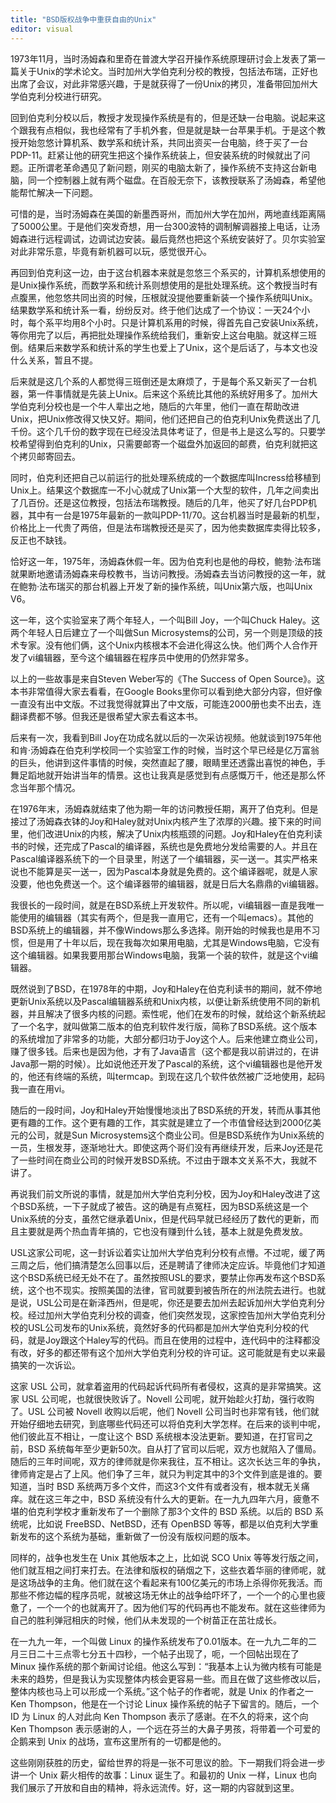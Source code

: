 ```yaml
---
title: "BSD版权战争中重获自由的Unix"
editor: visual
---
```


1973年11月，当时汤姆森和里奇在普渡大学召开操作系统原理研讨会上发表了第一篇关于Unix的学术论文。当时加州大学伯克利分校的教授，包括法布瑞，正好也出席了会议，对此非常感兴趣，于是就获得了一份Unix的拷贝，准备带回加州大学伯克利分校进行研究。

回到伯克利分校以后，教授才发现操作系统是有的，但是还缺一台电脑。说起来这个跟我有点相似，我也经常有了手机外套，但是就是缺一台苹果手机。于是这个教授开始忽悠计算机系、数学系和统计系，共同出资买一台电脑，终于买了一台PDP-11。赶紧让他的研究生把这个操作系统装上，但安装系统的时候就出了问题。正所谓老革命遇见了新问题，刚买的电脑太新了，操作系统不支持这台新电脑，同一个控制器上就有两个磁盘。在百般无奈下，该教授联系了汤姆森，希望他能帮忙解决一下问题。

可惜的是，当时汤姆森在美国的新墨西哥州，而加州大学在加州，两地直线距离隔了5000公里。于是他们突发奇想，用一台300波特的调制解调器接上电话，让汤姆森进行远程调试，边调试边安装。最后竟然也把这个系统安装好了。贝尔实验室对此非常乐意，毕竟有新机器可以玩，感觉很开心。

再回到伯克利这一边，由于这台机器本来就是忽悠三个系买的，计算机系想使用的是Unix操作系统，而数学系和统计系则想使用的是批处理系统。这个教授当时有点腹黑，他忽悠共同出资的时候，压根就没提他要重新装一个操作系统叫Unix。结果数学系和统计系一看，纷纷反对。终于他们达成了一个协议：一天24个小时，每个系平均用8个小时。只是计算机系用的时候，得首先自己安装Unix系统，等你用完了以后，再把批处理操作系统给我们，重新安上这台电脑。就这样三班倒。结果后来数学系和统计系的学生也爱上了Unix，这个是后话了，与本文也没什么关系，暂且不提。

后来就是这几个系的人都觉得三班倒还是太麻烦了，于是每个系又新买了一台机器，第一件事情就是先装上Unix。后来这个系统比其他的系统好用多了。加州大学伯克利分校也是一个牛人辈出之地，随后的六年里，他们一直在帮助改进Unix，把Unix修改得又快又好。期间，他们还把自己的伯克利Unix免费送出了几千份。这个几千份的数字现在已经没法具体考证了，但是书上是这么写的。只要学校希望得到伯克利的Unix，只需要邮寄一个磁盘外加返回的邮费，伯克利就把这个拷贝邮寄回去。

同时，伯克利还把自己以前运行的批处理系统成的一个数据库叫Incress给移植到Unix上。结果这个数据库一不小心就成了Unix第一个大型的软件，几年之间卖出了几百份。还是这位教授，包括法布瑞教授。随后的几年，他买了好几台PDP机器，其中有一台是1975年最新的一款叫PDP-11/70。这台机器当时是最新的机型，价格比上一代贵了两倍，但是法布瑞教授还是买了，因为他卖数据库卖得比较多，反正也不缺钱。

恰好这一年，1975年，汤姆森休假一年。因为伯克利也是他的母校，鲍勃·法布瑞就果断地邀请汤姆森来母校教书，当访问教授。汤姆森去当访问教授的这一年，就在鲍勃·法布瑞买的那台机器上开发了新的操作系统，叫Unix第六版，也叫Unix V6。

这一年，这个实验室来了两个年轻人，一个叫Bill Joy，一个叫Chuck Haley。这两个年轻人日后建立了一个叫做Sun Microsystems的公司，另一个则是顶级的技术专家。没有他们俩，这个Unix内核根本不会进化得这么快。他们两个人合作开发了vi编辑器，至今这个编辑器在程序员中使用的仍然非常多。

以上的一些故事是来自Steven Weber写的《The Success of Open Source》。这本书非常值得大家去看看，在Google Books里你可以看到绝大部分内容，但好像一直没有出中文版。不过我觉得就算出了中文版，可能连2000册也卖不出去，连翻译费都不够。但我还是很希望大家去看这本书。

后来有一次，我看到Bill Joy在功成名就以后的一次采访视频。他就谈到1975年他和肯·汤姆森在伯克利学校同一个实验室工作的时候，当时这个早已经是亿万富翁的巨头，他讲到这件事情的时候，突然直起了腰，眼睛里还透露出喜悦的神色，手舞足蹈地就开始讲当年的情景。这也让我真是感觉到有点感慨万千，他还是那么怀念当年那个情况。

在1976年末，汤姆森就结束了他为期一年的访问教授任期，离开了伯克利。但是接过了汤姆森衣钵的Joy和Haley就对Unix内核产生了浓厚的兴趣。接下来的时间里，他们改进Unix的内核，解决了Unix内核瓶颈的问题。Joy和Haley在伯克利读书的时候，还完成了Pascal的编译器，系统也是免费地分发给需要的人。并且在Pascal编译器系统下的一个目录里，附送了一个编辑器，买一送一。其实严格来说也不能算是买一送一，因为Pascal本身就是免费的。这个编译器呢，就是人家没要，他也免费送一个。这个编译器带的编辑器，就是日后大名鼎鼎的vi编辑器。

我很长的一段时间，就是在BSD系统上开发软件。所以呢，vi编辑器一直是我唯一能使用的编辑器（其实有两个，但是我一直用它，还有一个叫emacs）。其他的BSD系统上的编辑器，并不像Windows那么多选择。刚开始的时候我也是用不习惯，但是用了十年以后，现在我每次如果用电脑，尤其是Windows电脑，它没有这个编辑器。如果我要用那台Windows电脑，我第一个装的软件，就是这个vi编辑器。

既然说到了BSD，在1978年的中期，Joy和Haley在伯克利读书的期间，就不停地更新Unix系统以及Pascal编辑器系统和Unix内核，以便让新系统使用不同的新机器，并且解决了很多内核的问题。索性呢，他们在发布的时候，就给这个新系统起了一个名字，就叫做第二版本的伯克利软件发行版，简称了BSD系统。这个版本的系统增加了非常多的功能，大部分都归功于Joy这个人。后来他建立商业公司，赚了很多钱。后来也是因为他，才有了Java语言（这个都是我以前讲过的，在讲Java那一期的时候）。比如说他还开发了Pascal的系统，这个vi编辑器也是他开发的，他还有终端的系统，叫termcap。到现在这几个软件依然被广泛地使用，起码我一直在用vi。

随后的一段时间，Joy和Haley开始慢慢地淡出了BSD系统的开发，转而从事其他更有趣的工作。这个更有趣的工作，其实就是建立了一个市值曾经达到2000亿美元的公司，就是Sun Microsystems这个商业公司。但是BSD系统作为Unix系统的一员，生根发芽，逐渐地壮大。即使这两个哥们没有再继续开发，后来Joy还是花了一些时间在商业公司的时候开发BSD系统。不过由于跟本文关系不大，我就不讲了。

再说我们前文所说的事情，就是加州大学伯克利分校，因为Joy和Haley改进了这个BSD系统，一下子就成了被告。这的确是有点冤枉，因为BSD系统这是一个Unix系统的分支，虽然它继承着Unix，但是代码早就已经经历了数代的更新，而且主要就是两个热血青年搞的，它也没有赚到什么钱，基本上就是免费发放。

USL这家公司呢，这一封诉讼着实让加州大学伯克利分校有点懵。不过呢，缓了两三周之后，他们搞清楚怎么回事以后，还是聘请了律师决定应诉。毕竟他们才知道这个BSD系统已经无处不在了。虽然按照USL的要求，要禁止你再发布这个BSD系统，这个也不现实。按照美国的法律，官司就要到被告所在的州法院去进行。也就是说，USL公司是在新泽西州，但是呢，你还是要去加州去起诉加州大学伯克利分校。经过加州大学伯克利分校的调查，他们突然发现，这家控告加州大学伯克利分校的USL公司发布的Unix系统，竟然好多的代码都是加州大学伯克利分校的代码，就是Joy跟这个Haley写的代码。而且在使用的过程中，连代码中的注释都没有改，好多的都还带有这个加州大学伯克利分校的许可证。这可能就是有史以来最搞笑的一次诉讼。

这家 USL 公司，就拿着盗用的代码起诉代码所有者侵权，这真的是非常搞笑。这家 USL 公司呢，也就很快败诉了。Novell 公司呢，就开始趁火打劫，强行收购了。USL 公司被 Novell 收购以后呢，他们 Novell 公司当时也非常有钱，他们就开始仔细地去研究，到底哪些代码还可以将伯克利大学怎样。在后来的谈判中呢，他们彼此互不相让，一度让这个 BSD 系统根本没法更新。要知道，在打官司之前，BSD 系统每年至少更新50次。自从打了官司以后呢，双方也就陷入了僵局。随后的三年时间呢，双方的律师就是你来我往，互不相让。这次长达三年的争执，律师肯定是占了上风。他们争了三年，就只为判定其中的3个文件到底是谁的。要知道，当时 BSD 系统两万多个文件，而这3个文件有或者没有，根本就无关痛痒。就在这三年之中，BSD 系统没有什么大的更新。在一九九四年六月，疲惫不堪的伯克利学校才重新发布了一个删除了那3个文件的 BSD 系统。以后的 BSD 系统呢，比如说 FreeBSD、NetBSD，还有 OpenBSD 等等，都是以伯克利大学重新发布的这个系统为基础，重新做了一份没有版权问题的版本。

同样的，战争也发生在 Unix 其他版本之上，比如说 SCO Unix 等等发行版之间，他们就互相之间打来打去。在法律和版权的硝烟之下，这些衣着华丽的律师呢，就是这场战争的主角。他们就在这个看起来有100亿美元的市场上杀得你死我活。而那些不修边幅的程序员呢，就被这场无休止的战争给吓坏了，一个一个的心里也疲惫了，一个一个的也就离开了。因为他们写的代码再也不能发布。就在这些律师为自己的胜利弹冠相庆的时候，他们从未发现的一个树苗正在茁壮成长。

在一九九一年，一个叫做 Linux 的操作系统发布了0.01版本。在一九九二年的二月三日二十三点零七分五十四秒，一个帖子出现了，呃，一个回帖出现在了 Minux 操作系统的那个新闻讨论组。他这么写到：“我基本上认为微内核有可能是未来的趋势，但是我认为实现整体内核会更容易一些。而且在做了这些修改以后，整体内核也马上可以形成一个系统。”这个帖子的作者呢，就是 Unix 的作者之一 Ken Thompson，他是在一个讨论 Linux 操作系统的帖子下留言的。随后，一个 ID 为 Linux 的人对此向 Ken Thompson 表示了感谢。在不久的将来，这个向 Ken Thompson 表示感谢的人，一个远在芬兰的大鼻子男孩，将带着一个可爱的企鹅来到 Unix 的战场，宣布这里所有的一切都是他的。

这些刚刚获胜的历史，留给世界的将是一张不可思议的脸。下一期我们将会进一步讲一个 Unix 薪火相传的故事：Linux 诞生了。和最初的 Unix 一样，Linux 也向我们展示了开放和自由的精神，将永远流传。好，这一期的内容就到这里。

